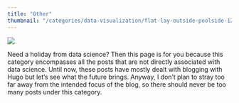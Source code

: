 ```yaml
---
title: "Other"
thumbnail: "/categories/data-visualization/flat-lay-outside-poolside-1247526.jpg"
---
```

<img src="flat-lay-outside-poolside-1247526.jpg">

Need a holiday from data science? Then this page is for you because this category encompasses all the posts that are not directly associated with data science. Until now, these posts have mostly dealt with blogging with Hugo but let's see what the future brings. Anyway, I don't plan to stray too far away from the intended focus of the blog, so there should never be too many posts under this category.
